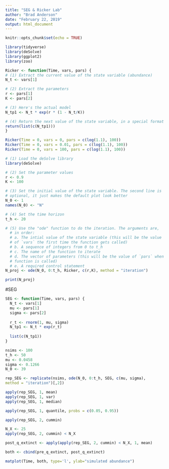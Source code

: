 ```yaml
---
title: "SEG & Ricker Lab"
author: "Brad Anderson"
date: "February 22, 2019"
output: html_document
---
```


```r
knitr::opts_chunk$set(echo = TRUE)
```

```r
library(tidyverse)
library(deSolve)
library(ggplot2)
library(zoo)

```

```r

Ricker <- function(Time, vars, pars) {
# (1) Extract the current value of the state variable (abundance)
N_t <- vars[1]

# (2) Extract the parameters
r <- pars[1]
K <- pars[2]

# (3) Here's the actual model
N_tp1 <- N_t * exp(r * (1 - N_t/K))

# (4) Return the next value of the state variable, in a special format
return(list(c(N_tp1)))
}

```

```r
Ricker(Time = 0, vars = 0, pars = c(log(1.1), 100))
Ricker(Time = 0, vars = 0.01, pars = c(log(1.1), 100))
Ricker(Time = 0, vars = 100, pars = c(log(1.1), 100))
```

```r
# (1) Load the deSolve library
library(deSolve)

# (2) Set the parameter values
r <- 0.9
K <- 100

# (3) Set the initial value of the state variable. The second line is
# optional, it just makes the default plot look better
N_0 <- 1
names(N_0) <- "N"

# (4) Set the time horizon
t_h <- 20

# (5) Use the "ode" function to do the iteration. The arguments are,
  # in order:
  # a. The intial value of the state variable (this will be the value
  # of `vars` the first time the function gets called)
  # b. A sequence of integers from 0 to t_h
  # c. The name of the function to iterate
  # d. The vector of parameters (this will be the value of `pars` when the
  # function is called)
  # e. A required control statement
N_proj <- ode(N_0, 0:t_h, Ricker, c(r,K), method = "iteration")

print(N_proj)
```

#SEG

```r

SEG <- function(Time, vars, pars) {
  N_t <- vars[1]
  mu <- pars[1]
  sigma <- pars[2]
  
  r_t <- rnorm(1, mu, sigma)
  N_tp1 <- N_t * exp(r_t)
  
  list(c(N_tp1))
}

nsims <- 100
t_h <- 50
mu <- 0.0458
sigma <- 0.1266
N_0 <- 39

rep_SEG <- replicate(nsims, ode(N_0, 0:t_h, SEG, c(mu, sigma),
method = "iteration")[,2])

apply(rep_SEG, 1, mean)
apply(rep_SEG, 1, var)
apply(rep_SEG, 1, median)

apply(rep_SEG, 1, quantile, probs = c(0.05, 0.95))

apply(rep_SEG, 2, cummin)

N_X <- 25
apply(rep_SEG, 2, cummin) < N_X

post_q_extinct <- apply(apply(rep_SEG, 2, cummin) < N_X, 1, mean)

both <- cbind(pre_q_extinct, post_q_extinct)

matplot(Time, both, type='l', ylab="simulated abundance")

```

